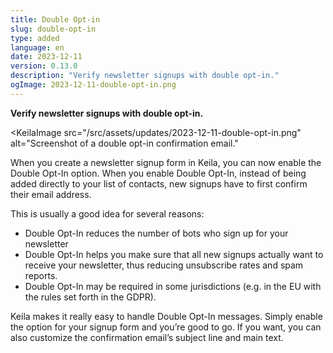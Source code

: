 ```yaml
---
title: Double Opt-in
slug: double-opt-in
type: added
language: en
date: 2023-12-11
version: 0.13.0
description: "Verify newsletter signups with double opt-in."
ogImage: 2023-12-11-double-opt-in.png
---
```


**Verify newsletter signups with double opt-in.**

<KeilaImage
  src="/src/assets/updates/2023-12-11-double-opt-in.png"
  alt="Screenshot of a double opt-in confirmation email."
></KeilaImage>

When you create a newsletter signup form in Keila, you can now enable the Double
Opt-In option. When you enable Double Opt-In, instead of being added directly to
your list of contacts, new signups have to first confirm their email address.

This is usually a good idea for several reasons:

- Double Opt-In reduces the number of bots who sign up for your newsletter
- Double Opt-In helps you make sure that all new signups actually want to
  receive your newsletter, thus reducing unsubscribe rates and spam reports.
- Double Opt-In may be required in some jurisdictions (e.g. in the EU with the
  rules set forth in the GDPR).

Keila makes it really easy to handle Double Opt-In messages. Simply enable the
option for your signup form and you’re good to go. If you want, you can also
customize the confirmation email’s subject line and main text.

